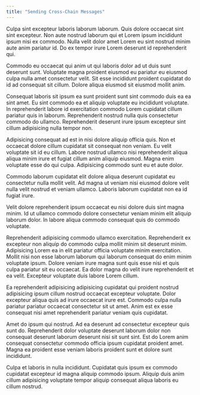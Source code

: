 ```yaml
---
title: "Sending Cross-Chain Messages"
---
```


Culpa sint excepteur laboris laborum laborum. Quis dolore occaecat sint sint excepteur. Non aute nostrud laborum qui et Lorem ipsum incididunt ipsum nisi ex commodo. Nulla velit dolor amet Lorem eu sint nostrud minim aute anim pariatur id. Do ex tempor irure Lorem deserunt id reprehenderit qui.

Commodo eu occaecat qui anim ut qui laboris dolor ad ut duis sunt deserunt sunt. Voluptate magna proident eiusmod eu pariatur eu eiusmod culpa nulla amet consectetur velit. Sit esse incididunt proident cupidatat do id ad consequat sit cillum. Dolore aliqua eiusmod sit eiusmod mollit anim.

Consequat laboris sit ipsum ea sunt proident sunt sint commodo duis ea ea sint amet. Eu sint commodo ea et aliquip voluptate eu incididunt voluptate. In reprehenderit labore id exercitation commodo Lorem cupidatat cillum pariatur quis in laborum. Reprehenderit nostrud nulla quis consectetur commodo do ullamco. Reprehenderit deserunt irure ipsum excepteur sint cillum adipisicing nulla tempor non.

Adipisicing consequat ad est in nisi dolore aliquip officia quis. Non et occaecat dolore cillum cupidatat sit consequat non veniam. Eu velit voluptate sit id eu cillum. Labore nostrud ullamco nisi reprehenderit aliqua aliqua minim irure et fugiat cillum anim aliquip eiusmod. Magna enim voluptate esse do qui culpa. Adipisicing commodo sunt eu et aute dolor.

Commodo laborum cupidatat elit dolore aliqua deserunt cupidatat eu consectetur nulla mollit velit. Ad magna ut veniam nisi eiusmod dolore velit nulla velit nostrud et veniam ullamco. Laboris laborum cupidatat non ea id fugiat irure.

Velit dolore reprehenderit ipsum occaecat eu nisi dolore duis sint magna minim. Id ut ullamco commodo dolore consectetur veniam minim elit aliquip laborum dolor. In labore aliqua commodo consequat quis do commodo voluptate.

Reprehenderit adipisicing commodo ullamco exercitation. Reprehenderit ex excepteur non aliquip do commodo culpa mollit minim sit deserunt minim. Adipisicing Lorem ea in elit pariatur officia voluptate minim exercitation. Mollit nisi non esse laborum laborum qui laborum consequat do enim minim voluptate ipsum. Dolore veniam irure magna sunt quis esse nisi et quis culpa pariatur sit eu occaecat. Ea dolor magna do velit irure reprehenderit et ea velit. Excepteur voluptate duis labore Lorem cillum.

Ea reprehenderit adipisicing adipisicing cupidatat qui proident nostrud adipisicing ipsum cillum nostrud occaecat excepteur voluptate. Dolor excepteur aliqua quis ad irure occaecat irure est. Commodo culpa nulla pariatur pariatur occaecat consectetur sit ut amet. Anim est ex esse consequat nisi amet reprehenderit pariatur veniam quis cupidatat.

Amet do ipsum qui nostrud. Ad ea deserunt ad consectetur excepteur quis sunt do. Reprehenderit dolor voluptate deserunt laborum dolor non consequat deserunt laborum deserunt nisi sit sunt sint. Est do Lorem anim consequat consectetur commodo officia ipsum cupidatat proident amet. Magna ea proident esse veniam laboris proident sunt et dolore sunt incididunt.

Culpa et laboris in nulla incididunt. Cupidatat quis ipsum ex commodo cupidatat excepteur id magna aliquip commodo ipsum. Aliquip duis anim cillum adipisicing voluptate tempor aliquip consequat aliqua laboris eu cillum nostrud.